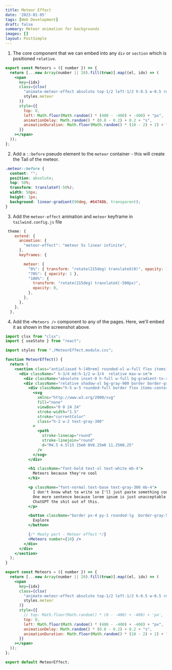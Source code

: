 ```yaml
---
title: Meteor Effect
date: '2023-01-05'
tags: [Web Development]
draft: false
summary: Meteor animation for backgrounds
images: []
layout: PostSimple
---
```


1. The core component that we can embed into any `div` or `section` which is positioned `relative`.

```jsx:Meteors.jsx showLineNumbers
export const Meteors = ({ number }) => {
  return [...new Array(number || 20).fill(true)].map((el, idx) => (
    <span
      key={idx}
      class={clsx(
        "animate-meteor-effect absolute top-1/2 left-1/2 h-0.5 w-0.5 rounded-[9999px] bg-slate-500 shadow-[0_0_0_1px_#ffffff10] rotate-[215deg]",
        styles.meteor
      )}
      style={{
        top: 0,
        left: Math.floor(Math.random() * (400 - -400) + -400) + "px",
        animationDelay: Math.random() * (0.8 - 0.2) + 0.2 + "s",
        animationDuration: Math.floor(Math.random() * (10 - 2) + 2) + "s",
      }}
    ></span>
  ));
};
```

2. Add a `::before` pseudo element to the `meteor` container - this will create the Tail of the meteor.

```css:meteors.module.css showLineNumbers
.meteor::before {
  content: "";
  position: absolute;
  top: 50%;
  transform: translateY(-50%);
  width: 50px;
  height: 1px;
  background: linear-gradient(90deg, #64748b, transparent);
}

```

3. Add the `meteor-effect` animation and `meteor` keyframe in `tailwind.config.js` file

```js:tailwind.config.js showLineNumbers
 theme: {
    extend: {
      animation: {
        "meteor-effect": "meteor 5s linear infinite",
      },
      keyframes: {

        meteor: {
          "0%": { transform: "rotate(215deg) translateX(0)", opacity: 1 },
          "70%": { opacity: 1 },
          "100%": {
            transform: "rotate(215deg) translateX(-500px)",
            opacity: 0,
          },
        },
      },
    },
  },
```

4. Add the `<Meteors />` component to any of the pages. Here, we'll embed it as shown in the screenshot above.

```jsx:MeteorEffect.jsx showLineNumbers
import clsx from "clsx";
import { useState } from "react";

import styles from "./MeteorEffect.module.css";

function MeteorEffect() {
  return (
    <section class="antialiased h-[40rem] rounded-xl w-full flex items-center justify-center bg-slate-900">
      <div className=" h-3/4 md:h-1/2 w-3/4  relative max-w-sm">
        <div className="absolute inset-0 h-full w-full bg-gradient-to-r from-blue-500 to-teal-500 transform scale-[0.80] bg-red-500 rounded-full blur-3xl" />
        <div className="relative shadow-xl bg-gray-900 border border-gray-800  px-4 py-8 h-full overflow-hidden rounded-2xl flex flex-col justify-end items-start">
          <div className="h-5 w-5 rounded-full border flex items-center justify-center mb-4 border-gray-500">
            <svg
              xmlns="http://www.w3.org/2000/svg"
              fill="none"
              viewBox="0 0 24 24"
              stroke-width="1.5"
              stroke="currentColor"
              class="h-2 w-2 text-gray-300"
            >
              <path
                stroke-linecap="round"
                stroke-linejoin="round"
                d="M4.5 4.5l15 15m0 0V8.25m0 11.25H8.25"
              />
            </svg>
          </div>

          <h1 className="font-bold text-xl text-white mb-4">
            Meteors because they're cool
          </h1>

          <p className="font-normal text-base text-gray-300 mb-4">
            I don't know what to write so I'll just paste something cool here.
            One more sentence because lorem ipsum is just unacceptable. Won't
            ChatGPT the shit out of this.
          </p>

          <button className="border px-4 py-1 rounded-lg  border-gray-500 text-gray-300">
            Explore
          </button>

          {/* Meaty part - Meteor effect */}
          <Meteors number={10} />
        </div>
      </div>
    </section>
  );
}

export const Meteors = ({ number }) => {
  return [...new Array(number || 20).fill(true)].map((el, idx) => (
    <span
      key={idx}
      class={clsx(
        "animate-meteor-effect absolute top-1/2 left-1/2 h-0.5 w-0.5 rounded-[9999px] bg-slate-500 shadow-[0_0_0_1px_#ffffff10] rotate-[215deg]",
        styles.meteor
      )}
      style={{
        // top: Math.floor(Math.random() * (0 - -400) + -400) + 'px',
        top: 0,
        left: Math.floor(Math.random() * (400 - -400) + -400) + "px",
        animationDelay: Math.random() * (0.8 - 0.2) + 0.2 + "s",
        animationDuration: Math.floor(Math.random() * (10 - 2) + 2) + "s",
      }}
    ></span>
  ));
};

export default MeteorEffect;

```
